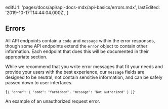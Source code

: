 
  editUrl: 'pages/docs/api/api-docs-mdx/api-basics/errors.mdx',
  lastEdited: '2019-10-17T14:44:04.000Z',
}

## Errors

All API endpoints contain a `code` and `message` within the error responses, though some API endpoints extend the `error` object to contain other information. Each endpoint that does this will be documented in their appropriate section.

While we recommend that you write error messages that fit your needs and provide your users with the best experience, our `message` fields are designed to be neutral, not contain sensitive information, and can be safely passed down to user interfaces.

<Code lang="json">{`{
  "error": {
    "code": "forbidden",
    "message": "Not authorized"
  }
}`}</Code>
<Caption>An example of an unauthorized request error.</Caption>
